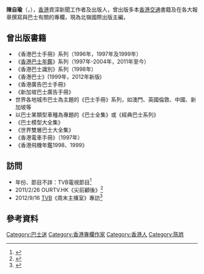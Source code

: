 {{multiple issues|
{{blpsources|time=2018-09-12T01:00:47+00:00}}
{{citecheck|time=2018-09-12T01:00:47+00:00}}
}}
'''陳自瑜'''（{{lang-en|Danny Chan}}，{{bd|1958年||||陳自瑜}}），[[香港|香港]]資深新聞工作者及出版人，曾出版多本[[香港交通|香港交通]]書籍及在各大報章撰寫與巴士有關的專欄，現為北嶺國際出版主編，{{fact|在香港[[巴士迷|巴士迷]]圈子有一定名氣，被譽為香港巴士迷的「教父」。}}

==曾出版書籍==
*《香港巴士手冊》系列（1996年，1997年及1999年）
*《[https://www.facebook.com/mybookroom/photos/pcb.5024323307610846/5024109400965570/ 香港巴士年鑑]》系列（1997年-2004年，2011年至今）
*《香港巴士識別》系列（1998年） 
*《香港巴士》(1999年，2012年新版)
*《香港廣告巴士手冊》
*《新加坡巴士廣告手冊》
*世界各地城市巴士為主題的《巴士手冊》系列，如澳門、英國倫敦、中國、新加坡等 
*以巴士某類型車種為專題的《巴士全集》或《經典巴士系列》
*《巴士模型大全集》
*《世界雙層巴士大全集》
*《香港電車手冊》（1997年）
*《香港飛機年鑑1998、1999》

==訪問==
*年份、節目不詳：TVB電視節目<ref>{{cite web|url=https://www.youtube.com/watch?v=cYhRvokJopY|title=[電視片段]介紹巴士迷|first=|last=TPB TransVideo 交通運輸新聞片分享站|date=2011-09-18|publisher=|via=YouTube}}</ref>
*2011/2/26 OURTV.HK《尖前顧後》<ref>{{cite web|url=http://gorgor41.blogspot.com/2011/02/2011-02-26.html|title=友.晴.天地: 2011-02-26 "尖前顧後" - 訪問後記-陳自瑜先生|first=Chan|last=Leslie|date=2011-02-26|publisher=|access-date=2018-10-01|archive-date=2018-10-01|archive-url=https://web.archive.org/web/20181001104032/http://gorgor41.blogspot.com/2011/02/2011-02-26.html|dead-url=no}}</ref>
*2012/9/16 [[TVB|TVB]]《周末主播室》專訪<ref>{{cite web|url=https://www.youtube.com/watch?v=ktyy3Uz8fw8|title=[電視節目](2012-09-16)周未主播室(巴士)|first=|last=TPB TransVideo 交通運輸新聞片分享站|date=2013-04-04|publisher=|via=YouTube|access-date=2015-06-24|archive-date=2016-03-31|archive-url=https://web.archive.org/web/20160331213144/https://www.youtube.com/watch?v=ktyy3Uz8fw8|dead-url=no}}</ref>

==參考資料==


[[Category:巴士迷|Category:巴士迷]]
[[Category:香港專欄作家|Category:香港專欄作家]]
[[Category:香港人|Category:香港人]]
[[Category:陈姓|Category:陈姓]]